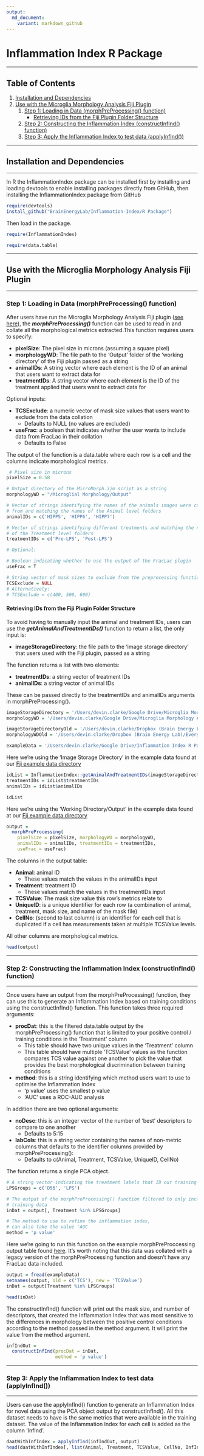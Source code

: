```yaml
---
output:
  md_document:
    variant: markdown_github
---
```


# Inflammation Index R Package

---

## Table of Contents
1. [Installation and Dependencies](#installation-and-dependencies)
2. [Use with the Microglia Morphology Analysis Fiji Plugin](#use-with-the-microglia-morphology-analysis-fiji-plugin)
    1. [Step 1: Loading in Data (morphPreProcessing() function)](#step-1-loading-in-data-morphpreprocessing-function)
        - [Retrieving IDs from the Fiji Plugin Folder Structure](#retrieving-ids-from-the-fiji-plugin-folder-structure)
    2. [Step 2: Constructing the Inflammation Index (constructInfInd() function)](#step-2-constructing-the-inflammation-index-constructinfind-function)
    3. [Step 3: Apply the Inflammation Index to test data (applyInfInd())](#step-3-apply-the-inflammation-index-to-test-data-applyinfind)
    
---

## Installation and Dependencies

---

In R the InflammationIndex package can be installed first by
installing and loading devtools to enable installing packages directly from GitHub, 
then installing the InflammationIndex package from GitHub

```r
require(devtools)
install_github("BrainEnergyLab/Inflammation-Index/R Package")
```

Then load in the package.

```r
require(InflammationIndex)
```

```r
require(data.table)
```

---

## Use with the Microglia Morphology Analysis Fiji Plugin

---

### Step 1: Loading in Data (morphPreProcessing() function)

After users have run the Microglia Morphology Analysis Fiji plugin ([see here](https://github.com/BrainEnergyLab/Inflammation-Index/blob/master/Using%20the%20Microglia%20Morphology%20Analysis%20ImageJ%20Plugin.md)), the ***morphPreProcessing()*** function can be used to read in and collate all the morphological
metrics extracted.This function requires users to specify:

- **pixelSize**: The pixel size in microns (assuming a square pixel)
- **morphologyWD**: The file path to the 'Output' folder of the 'working directory' of the Fiji plugin passed as a string 
- **animalIDs**: A string vector where each element is the ID of an animal that users want to extract data for
- **treatmentIDs**: A string vector where each element is the ID of the treatment applied that users want to extract data for

Optional inputs:

- **TCSExclude**: a numeric vector of mask size values that users want to exclude from the data collation
  - Defaults to NULL (no values are excluded)
- **useFrac**: a boolean that indicates whether the user wants to include data from FracLac in their collation
  - Defaults to False

The output of the function is a data.table where each row is a cell and the columns indicate
morphological metrics.

```r
 # Pixel size in microns
pixelSize = 0.58

# Output directory of the MicroMorph.ijm script as a string
morphologyWD = "/Microglial Morphology/Output" 

# Vector of strings identifying the names of the animals images were captured 
# from and matching the names of the Animal level folders
animalIDs = c('HIPP5', 'HIPP6', 'HIPP7')

# Vector of strings identifying different treatments and matching the names 
# of the Treatment level folders
treatmentIDs = c('Pre-LPS', 'Post-LPS') 

# Optional:

# Boolean indicating whether to use the output of the FracLac plugin
useFrac = T

# String vector of mask sizes to exclude from the preprocessing function, can also take NULL
TCSExclude = NULL
# Alternatively:
# TCSExclude = c(400, 500, 600)

```


#### Retrieving IDs from the Fiji Plugin Folder Structure


To avoid having to manually input the animal and treatment IDs, users can use the
***getAnimalAndTreatmentIDs()*** function to return a list, the only input is:

- **imageStorageDirectory**: the file path to the 'image storage directory' that users used with the
Fiji plugin, passed as a string

The function returns a list with two elements:

- **treatmentIDs**: a string vector of treatment IDs
- **animalIDs**: a string vector of animal IDs

These can be passed directly to the treatmentIDs and animalIDs arguments in morphPreProcessing().

```r

imageStorageDirectory = '/Users/devin.clarke/Google Drive/Microglia Morphology Analysis Plugin - ImageJ Example Directory and Input Data; Plugin Run Complete/Image Storage Directory/'
morphologyWD = '/Users/devin.clarke/Google Drive/Microglia Morphology Analysis Plugin - ImageJ Example Directory and Input Data; Plugin Run Complete/Working Directory/Output'

imageStorageDirectoryOld = '/Users/devin.clarke/Dropbox (Brain Energy Lab)/Everything/2P data/Devin/'
morphologyWDOld = '/Users/devin.clarke/Dropbox (Brain Energy Lab)/Everything/Devin/2P Data Analysis/Microglial Morphology/Output/'

exampleData = '/Users/devin.clarke/Google Drive/Inflammation Index R Package Example Data/example_morphpreprocessing_output.csv'

```


Here we're using the 'Image Storage Directory' in the example data found at our [Fji example data directory](https://drive.google.com/drive/folders/1t96nDcn9MJm0WcCDIAtmUL9dnJo-L4Ar?usp=sharing)


```r

idList = InflammationIndex::getAnimalAndTreatmentIDs(imageStorageDirectory)
treatmentIDs = idList$treatmentIDs
animalIDs = idList$animalIDs

idList

```

Here we're using the 'Working Directory/Output' in the example data found at our [Fji example data directory](https://drive.google.com/drive/folders/17vDC6DvMFMrDnKlWLNMphE1dfXmUCAon?usp=sharing)

```r
output = 
  morphPreProcessing(
    pixelSize = pixelSize, morphologyWD = morphologyWD, 
    animalIDs = animalIDs, treatmentIDs = treatmentIDs,
    useFrac = useFrac)
```

The columns in the output table:

- **Animal**: animal ID 
  - These values match the values in the animalIDs input
- **Treatment**: treatment ID
  - These values match the values in the treatmentIDs input
- **TCSValue**:  The mask size value this row's metrics relate to
- **UniqueID**: is a unique identifier for each row (a combination of animal, treatment, mask size, and name of the mask file)
- **CellNo**: (second to last column) is an identifier for each cell that is duplicated if a cell
has measurements taken at multiple TCSValue levels. 

All other columns are morphological metrics.


```r
head(output)
```

---

### Step 2: Constructing the Inflammation Index (constructInfInd() function)

---

Once users have an output from the morphPreProcessing() function, they can use this
to generate an Inflammation Index based on training conditions using the constructInfInd() function.
This function takes three required arguments:

- **procDat**: this is the filtered data.table output by the morphPreProcessing() function that is limited to your positive control / training conditions in the 'Treatment' column
  - This table should have two unique values in the 'Treatment' column
  - This table should have multiple 'TCSValue' values as the function compares TCS value against one another
  to pick the value that provides the best morphological discrimination between training conditions
- **method**: this is a string identifying which method users want to use to optimise the Inflammation Index
  - 'p value' uses the smallest p value
  - 'AUC' uses a ROC-AUC analysis
  
In addition there are two optional arguments:

- **noDesc**: this is an integer vector of the number of 'best' descriptors to compare to one another
  - Defaults to 5:15
- **labCols**: this is a string vector containing the names of non-metric columns that defaults to the identifier columns provided by morphPreProcessing():
  - Defaults to c(Animal, Treatment, TCSValue, UniqueID, CellNo)
  
The function returns a single PCA object.

```r
# A string vector indicating the treatment labels that ID our training data
LPSGroups = c('D56', 'LPS')

# The output of the morphPreProcessing() function filtered to only include our
# training data
inDat = output[, Treatment %in% LPSGroups]

# The method to use to refine the inflammation index,
# can also take the value 'AUC
method = 'p value' 
```


Here we're going to run this function on the example morphPreProccessing output table
found [here](https://drive.google.com/file/d/1dtgZZuBTPg-uJaWxZy8bOav8mSJs-msY/view?usp=sharing). 
It's worth noting that this data was collated with a legacy version of the morphPreProcessing function
and doesn't have any FracLac data included.


```r

output = fread(exampleData)
setnames(output, old = c('TCS'), new = 'TCSValue')
inDat = output[Treatment %in% LPSGroups]

```

```r

head(inDat)

```

The constructInfInd() function will print out the mask size, and number of descriptors,
that created the Inflammation Index that was most sensitive to the differences in morphology
between the positive control conditions according to the method passed in the method argument. It will
print the value from the method argument.


```r
infIndOut = 
  constructInfInd(procDat = inDat,
                  method = 'p value')
```

---

### Step 3: Apply the Inflammation Index to test data (applyInfInd())

---

Users can use the applyInfInd() function to generate an Inflammation Index for novel
data using the PCA object output by constructInfInd(). All this dataset needs to have is the same
metrics that were available in the training dataset. The value of the Inflammation Index for
each cell is added as the column 'InfInd'.

```r
daatWithInfIndex = applyInfInd(infIndOut, output)
head(daatWithInfIndex[, list(Animal, Treatment, TCSValue, CellNo, InfInd)])
```

